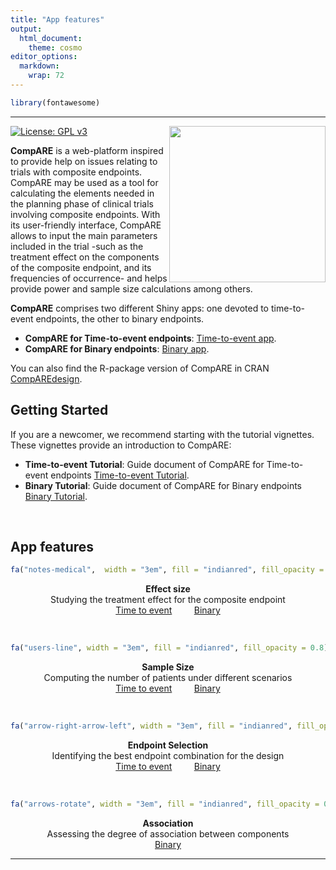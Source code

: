 ---
title: "App features"
output:
  html_document:
    theme: cosmo
editor_options: 
  markdown: 
    wrap: 72
---

```{=html}
<style type="text/css">
h1.title {
  font-size: 36px;
  font-weight: 500;
  color: DarkRed;
  text-align: center;
}
</style>
```
```{r echo=FALSE}
library(fontawesome)
```

<hr>


<img src="~/R_projects/CompARE/images/logo.png" align="right" width="250"/>

[![License: GPL
v3](https://img.shields.io/badge/License-GPLv3-blue.svg)](https://www.gnu.org/licenses/gpl-3.0)

<!-- badges: end -->

**CompARE** is a web-platform inspired to provide
help on issues relating to trials with composite endpoints. CompARE may
be used as a tool for calculating the elements needed in the planning
phase of clinical trials involving composite endpoints. With its
user-friendly interface, CompARE allows to input the main parameters
included in the trial -such as the treatment effect on the components of
the composite endpoint, and its frequencies of occurrence- and helps
provide power and sample size calculations among others.

**CompARE** comprises two different
Shiny apps: one devoted to time-to-event endpoints, the other to binary
endpoints.

-   **CompARE for Time-to-event endpoints**: [Time-to-event
    app](https://www.grbio.eu/compare/CompARETimeToEvent/).
-   **CompARE for Binary endpoints**: [Binary
    app](https://www.grbio.eu/compare/CompAREBinary/).

You can also find the R-package version of CompARE in CRAN
[CompAREdesign](https://cran.r-project.org/web/packages/CompAREdesign/index.html).

## Getting Started

If you are a newcomer, we recommend starting with the tutorial
vignettes. These vignettes provide an introduction to CompARE:

-   **Time-to-event Tutorial**: Guide document of CompARE for
    Time-to-event endpoints [Time-to-event
    Tutorial](https://www.grbio.eu/compare/CompARETimeToEvent/help_Tutorial.html).
-   **Binary Tutorial**: Guide document of CompARE for Binary endpoints
    [Binary
    Tutorial](https://www.grbio.eu/compare/CompAREBinary/Help-Tutorial.html).

<br>

## App features

<center>

```{r echo = FALSE}
fa("notes-medical",  width = "3em", fill = "indianred", fill_opacity = 0.8)
```



**Effect size**\
Studying the treatment effect for the composite endpoint\
[Time to
event](https://www.grbio.eu/compare/CompARETimeToEvent/?tab=%22tab_effect%22)         [Binary](https://www.grbio.eu/compare/CompAREBinary/?tab=%22tab_effect%22)<br>

<center>

<br>

```{r echo = FALSE}
fa("users-line", width = "3em", fill = "indianred", fill_opacity = 0.8)
```

**Sample Size**\
Computing the number of patients under different scenarios\
[Time to
event](https://www.grbio.eu/compare/CompARETimeToEvent/?tab=%22tab_sample%22)         [Binary](https://www.grbio.eu/compare/CompAREBinary/?tab=%22tab_sample%22)<br>

<center>

<br>

```{r echo = FALSE}
fa("arrow-right-arrow-left", width = "3em", fill = "indianred", fill_opacity = 0.8)
```

**Endpoint Selection**\
Identifying the best endpoint combination for the design\
[Time to
event](https://www.grbio.eu/compare/CompARETimeToEvent/?tab=%22tab_endpoint%22)         [Binary](https://www.grbio.eu/compare/CompAREBinary/?tab=%22tab_endpoint%22)<br>

<center>

<br>

```{r echo = FALSE}
fa("arrows-rotate", width = "3em", fill = "indianred", fill_opacity = 0.8)
```

**Association**\
Assessing the degree of association between components\
[Binary](https://www.grbio.eu/compare/CompAREBinary/?tab=%22tab_correlation%22)<br>

<hr>

